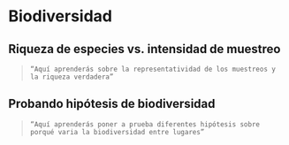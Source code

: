 # Biodiversidad

## Riqueza de especies vs. intensidad de muestreo
>`“Aquí aprenderás sobre la representatividad de los muestreos y la riqueza verdadera”`

## Probando hipótesis de biodiversidad
>`“Aquí aprenderás poner a prueba diferentes hipótesis sobre porqué varia la biodiversidad entre lugares”`

